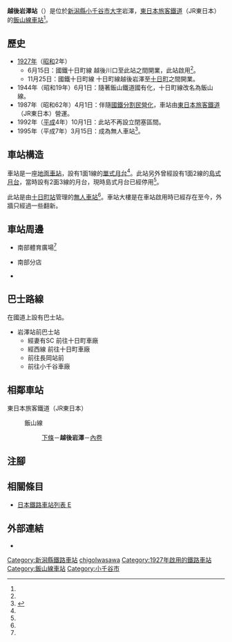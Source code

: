 {{NoteTA
|T=zh-hans:越後岩泽站;zh-hk:越後岩澤站;zh-tw:越後岩澤車站;
|1=zh-hans:越後岩泽站;zh-hk:越後岩澤站;zh-tw:越後岩澤車站;
}}
{{Infobox station
|公司色 = green
|站名 = 越後岩澤站*
|圖片 =  Etigoiwasawaeki20060617.jpg
|圖片說明 = 車站大樓（2006年6月）
|日文原名 = 越後岩沢
|平假名 = えちごいわさわ
|羅馬拼音 = Echigo-Iwasawa
|副站名 = 
|電報略號 = エサ←ヱサ
|所在地 = {{JPN}}[[新潟縣|新潟縣]][[小千谷市|小千谷市]][[大字|大字]]岩澤<ref name="zeneki21">{{Cite book|title =週刊 JR全駅・全車両基地 |publisher = {{Translink|ja|朝日新聞出版}} |series=週刊朝日百科 |volume  =21号 新潟駅・弥彦駅・津南駅ほか |date =2012-12-30 |page =27 |language=ja}}</ref>
|座標 = {{coord|37|14|26.39|N|138|47|48.4|E|type:railwaystation_region:JP-24|display=inline,title}}
|車站構造 = [[地面車站|地面車站]]
|月台配置 = 1面1線<ref name="zeneki21" />
|啟用年月日 = 1927年（[[昭和|昭和]]2年）6月15日<ref name="zeneki21"/>
|廢站年月日 = 
|乘客人數 = 
|上下車人次 = 
|統計年度 = 
|轉車 = 
|全寬備註 = [[無人車站|無人車站]]<ref name="zeneki21"/><br>*站名標中使用舊字體「越後岩'''澤'''」。
|adjacent = {{Adjacent stations|system=東日本旅客鐵道|line=飯山線|left=下條|right=內卷|note-left=5.3km|note-mid=距離[[豐野站|豐野]]88.1km|note-right=5.1km}}
}}
'''越後岩澤站'''（{{jpn|j=越後岩沢駅|hg=えちごいわさわえき|rm=Echigo-Iwasawa eki|f=y}}）是位於[[新潟縣|新潟縣]][[小千谷市|小千谷市]][[大字|大字]]岩澤，[[東日本旅客鐵道|東日本旅客鐵道]]（JR東日本）的[[飯山線|飯山線]][[鐵路車站|車站]]<ref name="zeneki21"/>。

== 歷史 ==
* [[1927年|1927年]]（[[昭和|昭和]]2年）
** 6月15日：國鐵十日町線 越後川口至此站之間開業，此站啟用<ref name="zeneki21"/>。
** 11月25日：國鐵十日町線 十日町線越後岩澤至[[十日町站|十日町]]之間開業。
* 1944年（昭和19年）6月1日：隨著飯山鐵道國有化，十日町線改名為飯山線。
* 1987年（昭和62年）4月1日：伴隨[[國鐵分割民營化|國鐵分割民營化]]，車站由[[東日本旅客鐵道|東日本旅客鐵道]]（JR東日本）營運。
* 1992年（[[平成|平成]]4年）10月1日：此站不再設立閉塞區間。
* 1995年（平成7年）3月15日：成為無人車站<ref name="交通1995-3">{{Cite news |title=JR長野支社 進む飯山線近代化 CTC、PRC化が完了 |newspaper={{Translink|ja|交通新聞}} |publisher=交通新聞社 |date=1995-03-20 |page=3 |language=ja}}</ref>。

== 車站構造 ==
車站是一座[[地面車站|地面車站]]，設有1面1線的[[單式月台|單式月台]]<ref name="zeneki21"/>。此站另外曾經設有1面2線的[[島式月台|島式月台]]，當時設有2面3線的月台，現時島式月台已經停用<ref name="zeneki21"/>。

此站是由[[十日町站|十日町站]]管理的[[無人車站|無人車站]]<ref name="zeneki21"/>。車站大樓是在車站啟用時已經存在至今，外牆只經過一些翻新。

== 車站周邊 ==
* 南部體育廣場<ref name="zeneki21"/>
* {{Translink|ja|越後おぢや農業協同組合|越後小千谷農業協同組合|JA越後小千谷}} 南部分店
* {{Translink|ja|国道117号|國道117號}}

== 巴士路線 ==
在國道上設有巴士站。
* 岩澤站前巴士站
** 經妻有SC 前往十日町車廠
** 經西線 前往十日町車廠
** 前往長岡站前
** 前往小千谷車廠

== 相鄰車站 ==
; 東日本旅客鐵道（JR東日本）
: {{Color|#7bc24b|■}}飯山線
:: [[下條站|下條]]－'''越後岩澤'''－[[內卷站|內卷]]

== 注腳 ==
{{Reflist}}

== 相關條目 ==
{{Commonscat|Echigo-Iwasawa Station}}
* [[日本鐵路車站列表_E|日本鐵路車站列表 E]]

== 外部連結 ==
*{{外部連結/JR東日本車站|265|越後岩澤}}{{ja icon}}

{{飯山線}}

{{DEFAULTSORT:Echigo-Iwasawa}}
[[Category:新潟縣鐵路車站|Category:新潟縣鐵路車站]]
[[Category:日本鐵路車站_E|chigoIwasawa]]
[[Category:1927年啟用的鐵路車站|Category:1927年啟用的鐵路車站]]
[[Category:飯山線車站|Category:飯山線車站]]
[[Category:小千谷市|Category:小千谷市]]